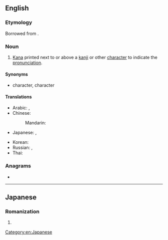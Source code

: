==English==
{{wikipedia}}
{{examples|{{ja-usex|彼、私のこと何か言ってました？|^かれ、 わたし の こと なに か いって ました？|Did he say anything about me?}}}}

===Etymology===
Borrowed from {{bor|en|ja|振り仮名|tr=furigana|lit=assigned phonetic character}}.

===Noun===
{{en-noun|furigana}}

# [[kana|Kana]] printed next to or above a [[kanji]] or other [[character]] to indicate the [[pronunciation]].

====Synonyms====
* {{l|en|ruby}} character, {{l|en|rubi}} character

====Translations====
{{trans-top|furigana}}
* Arabic: {{t|ar|فُورِيغَانَا|f|tr=furigānā}}, {{t|ar|فُورِيغَانَا|f|tr=furiḡānā}}
* Chinese:
*: Mandarin: {{t+|cmn|振假名|tr=zhènjiǎmíng|sc=Hani}}
* Japanese: {{t+|ja|振り仮名|tr=ふりがな, furigana}}, {{t+|ja|ルビ|tr=rubi|sc=Jpan}}
{{trans-mid}}
* Korean: {{t|ko|후리가나}}
* Russian: {{t|ru|фурига́на|f}}, {{t+|ru|ру́би|m}}
* Thai: {{t|th|ฟุริงะนะ|tr=fúríngáná}}
{{trans-bottom}}

===Anagrams===
* {{anagrams|en|a=aafginru|Garifuna|Garífuna|fungaria}}

[[Category:en:Japanese]]

----

==Japanese==

===Romanization===
{{ja-romaji}}

# {{ja-romanization of|ふりがな}}